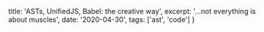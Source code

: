   title: 'ASTs, UnifiedJS, Babel: the creative way',
  excerpt: '...not everything is about muscles',
  date: '2020-04-30',
  tags: ['ast', 'code']
}
